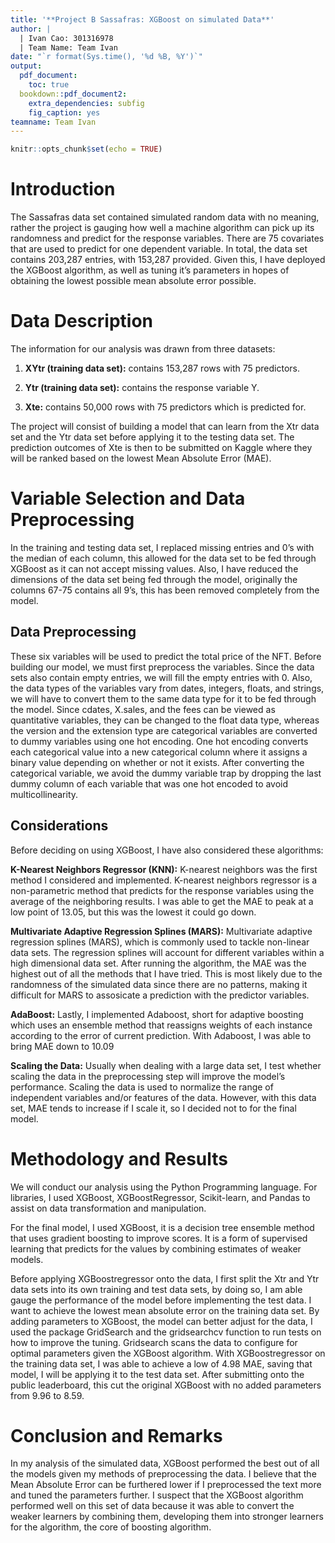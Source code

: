 ---
title: '**Project B Sassafras: XGBoost on simulated Data**'
author: |
  | Ivan Cao: 301316978
  | Team Name: Team Ivan
date: "`r format(Sys.time(), '%d %B, %Y')`"
output:
  pdf_document: 
    toc: true
  bookdown::pdf_document2:
    extra_dependencies: subfig
    fig_caption: yes
teamname: Team Ivan
---

```{r setup, include=FALSE}
knitr::opts_chunk$set(echo = TRUE)
```


\newpage
# Introduction

The Sassafras data set contained simulated random data with no meaning, rather the project is gauging how well a machine algorithm can pick up its randomness and predict for the response variables. There are 75 covariates that are used to predict for one dependent variable. In total, the data set contains 203,287 entries, with 153,287 provided. Given this, I have deployed the XGBoost algorithm, as well as tuning it’s parameters in hopes of obtaining the lowest possible mean absolute error possible.

# Data Description

The information for our analysis was drawn from three datasets:

1. **XYtr (training data set):**  contains 153,287 rows with 75 predictors.


2. **Ytr (training data set):** contains the response variable Y.


3. **Xte:** contains 50,000 rows with 75 predictors which is predicted for.

The project will consist of building a model that can learn from the Xtr data set and the Ytr data set before applying it to the testing data set. The prediction outcomes of Xte is then to be submitted on Kaggle where they will be ranked based on the lowest Mean Absolute Error (MAE).

# Variable Selection and Data Preprocessing

In the training and testing data set, I replaced missing entries and 0’s with the median of each column, this allowed for the data set to be fed through XGBoost as it can not accept missing values. Also, I have reduced the dimensions of the data set being fed through the model, originally the columns 67-75 contains all 9’s, this has been removed completely from the model. 


## Data Preprocessing

These six variables will be used to predict the total price of the NFT. Before building our model, we must first preprocess the variables. Since the data sets also contain empty entries, we will fill the empty entries with 0. Also, the data types of the variables vary from dates, integers, floats, and strings, we will have to convert them to the same data type for it to be fed through the model. Since cdates, X.sales, and the fees can be viewed as quantitative variables, they can be changed to the float data type, whereas the version and the extension type are categorical variables are converted to dummy variables using one hot encoding. One hot encoding converts each categorical value into a new categorical column where it assigns a binary value depending on whether or not it exists. After converting the categorical variable, we avoid the dummy variable trap by dropping the last dummy column of each variable that was one hot encoded to avoid multicollinearity.

## Considerations
Before deciding on using XGBoost, I have also considered these algorithms:

**K-Nearest Neighbors Regressor (KNN):** K-nearest neighbors was the first method I considered and implemented. K-nearest neighbors regressor is a non-parametric method that predicts for the response variables using the average of the neighboring results. I was able to get the MAE to peak at a low point of 13.05, but this was the lowest it could go down.


**Multivariate Adaptive Regression Splines (MARS):** Multivariate adaptive regression splines (MARS), which is commonly used to tackle non-linear data sets. The regression splines will account for different variables within a high dimensional data set. After running the algorithm, the MAE was the highest out of all the methods that I have tried. This is most likely due to the randomness of the simulated data since there are no patterns, making it difficult for MARS to assosicate a prediction with the predictor variables.

**AdaBoost:** Lastly, I implemented Adaboost, short for adaptive boosting which uses an ensemble method that reassigns weights of each instance according to the error of current prediction. With Adaboost, I was able to bring MAE down to 10.09

**Scaling the Data:** Usually when dealing with a large data set, I test whether scaling the data in the preprocessing step will improve the model's performance. Scaling the data is used to normalize the range of independent variables and/or features of the data. However, with this data set, MAE tends to increase if I scale it, so I decided not to for the final model.

# Methodology and Results

We will conduct our analysis using the Python Programming language. For libraries, I used XGBoost, XGBoostRegressor, Scikit-learn, and Pandas to assist on data transformation and manipulation.

For the final model, I used XGBoost, it is a decision tree ensemble method that uses gradient boosting to improve scores. It is a form of supervised learning that predicts for the values by combining estimates of weaker models.

Before applying XGBoostregressor onto the data, I first split the Xtr and Ytr data sets into its own training and test data sets, by doing so, I am able gauge the performance of the model before implementing the test data. I want to achieve the lowest mean absolute error on the training data set. By adding parameters to XGBoost, the model can better adjust for the data, I used the package GridSearch and the gridsearchcv function to run tests on how to improve the tuning. Gridsearch scans the data to configure for optimal parameters given the XGBoost algorithm. With XGBoostregressor on the training data set, I was able to achieve a low of 4.98 MAE, saving that model, I will be applying it to the test data set. After submitting onto the public leaderboard, this cut the original XGBoost with no added parameters from 9.96 to 8.59.




# Conclusion and Remarks

In my analysis of the simulated data, XGBoost performed the best out of all the models given my methods of preprocessing the data. I believe that the Mean Absolute Error can be furthered lower if I preprocessed the text more and tuned the parameters further. I suspect that the XGBoost algorithm performed well on this set of data because it was able to convert the weaker learners by combining them, developing them into stronger learners for the algorithm, the core of boosting algorithm.  

